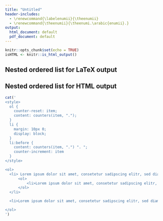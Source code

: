```yaml
---
title: "Untitled"
header-includes:
  - \renewcommand{\labelenumii}{\theenumii}
  - \renewcommand{\theenumii}{\theenumi.\arabic{enumii}.}
output:
  html_document: default
  pdf_document: default
---
```


```r
knitr::opts_chunk$set(echo = TRUE)
isHTML <- knitr::is_html_output()
```


## Nested ordered list for LaTeX output

\begin{enumerate}
  \item Lorem ipsum dolor sit amet, consetetur sadipscing elitr, sed diam nonumy eirmod tempor invidunt ut labore et dolore magna aliquyam erat, sed diam voluptua. At vero eos et accusam et justo duo dolores et ea rebum.
  \begin{enumerate}
    \item Lorem ipsum dolor sit amet, consetetur sadipscing elitr, sed diam nonumy eirmod tempor invidunt ut labore et dolore magna aliquyam erat, sed diam voluptua. At vero eos et accusam et justo duo dolores et ea rebum.
  \end{enumerate}
  \item Lorem ipsum dolor sit amet, consetetur sadipscing elitr, sed diam nonumy eirmod tempor invidunt ut labore et dolore magna aliquyam erat, sed diam voluptua. At vero eos et accusam et justo duo dolores et ea rebum.
\end{enumerate}

## Nested ordered list for HTML output

```r
cat('
<style>
  ol {
    counter-reset: item;
    content: counters(item, "."); 
  }
  li {
    margin: 10px 0;
    display: block;
  }
  li:before { 
    content: counters(item, ".") ". "; 
    counter-increment: item 
  }
</style>

<ol>
  <li> Lorem ipsum dolor sit amet, consetetur sadipscing elitr, sed diam nonumy eirmod tempor invidunt ut labore et dolore magna aliquyam erat, sed diam voluptua. At vero eos et accusam et justo duo dolores et ea rebum.
      <ol>
          <li>Lorem ipsum dolor sit amet, consetetur sadipscing elitr, sed diam nonumy eirmod tempor invidunt ut labore et dolore magna aliquyam erat, sed diam voluptua. At vero eos et accusam et justo duo dolores et ea rebum.</li>
      </ol>
  </li>

  <li>Lorem ipsum dolor sit amet, consetetur sadipscing elitr, sed diam nonumy eirmod tempor invidunt ut labore et dolore magna aliquyam erat, sed diam voluptua. At vero eos et accusam et justo duo dolores et ea rebum.</li>

</ol>
')
```




